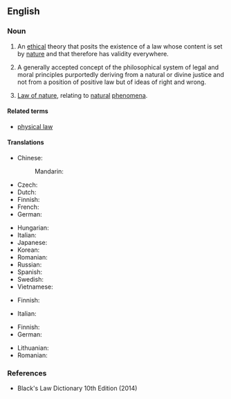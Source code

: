 ==English==
{{wikipedia}}

===Noun===
{{en-noun|~}}

# {{lb|en|philosophy}} An [[ethical]] theory that posits the existence of a law whose content is set by [[nature]] and that therefore has validity everywhere.
# {{lb|en|legal}} A generally accepted concept of the philosophical system of legal and moral principles purportedly deriving from a natural or divine justice and not from a position of positive law but of ideas of right and wrong.
# [[law of nature|Law of nature]], relating to [[natural]] [[phenomena]].

====Related terms====
* [[physical law]] {{qualifier|contradistinction}}

====Translations====
{{trans-top|An ethical theory}}
* Chinese:
*: Mandarin: {{t+|cmn|自然法|tr=zìránfǎ|sc=Hani}}
* Czech: {{t|cs|přirozené právo|n}}
* Dutch: {{t+|nl|natuurrecht|n}}
* Finnish: {{t+|fi|luonnonoikeus}}
* French: {{t+|fr|droit naturel|m}}
* German: {{t+|de|Naturgesetz|n}}
{{trans-mid}}
* Hungarian: {{t|hu|természeti törvény}}
* Italian: {{t+|it|giusnaturalismo|m}}
* Japanese: {{t|ja|自然法|tr=しぜんほう, shizenhō|sc=Jpan}}
* Korean: {{t+|ko|자연법(自然法)}}
* Romanian: {{t+|ro|drept natural|n}}
* Russian: {{t|ru|есте́ственное пра́во|n}}
* Spanish: {{t|es|derecho natural|m}}
* Swedish: {{t|sv|naturrätt|c}}
* Vietnamese: {{t|vi|luật của tự nhiên}}
{{trans-bottom}}

{{trans-top|A generally accepted concept of the philosophical system of legal and moral principles}}
* Finnish: {{t+|fi|luonnonoikeus}}
{{trans-mid}}
* Italian: {{t+|it|giusnaturalismo|m}}
{{trans-bottom}}

{{trans-top|Law of nature}}
* Finnish: {{t+|fi|luonnonlaki}}
* German: {{t+|de|Naturgesetz|n}}
{{trans-mid}}
* Lithuanian: {{t|lt|darna|f}}
* Romanian: {{t|ro|lege a naturii|f}}
{{trans-bottom}}

===References===
* Black's Law Dictionary 10th Edition (2014)